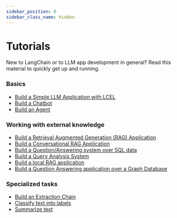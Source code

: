 ```yaml
---
sidebar_position: 0
sidebar_class_name: hidden
---
```


# Tutorials

New to LangChain or to LLM app development in general? Read this material to quickly get up and running.

### Basics

- [Build a Simple LLM Application with LCEL](/docs/tutorials/llm_chain)
- [Build a Chatbot](/docs/tutorials/chatbot)
- [Build an Agent](/docs/tutorials/agents)

### Working with external knowledge

- [Build a Retrieval Augmented Generation (RAG) Application](/docs/tutorials/rag)
- [Build a Conversational RAG Application](/docs/tutorials/qa_chat_history)
- [Build a Question/Answering system over SQL data](/docs/tutorials/sql_qa)
- [Build a Query Analysis System](/docs/tutorials/query_analysis)
- [Build a local RAG application](/docs/tutorials/local_rag)
- [Build a Question Answering application over a Graph Database](/docs/tutorials/graph)

### Specialized tasks

- [Build an Extraction Chain](/docs/tutorials/extraction)
- [Classify text into labels](/docs/tutorials/classification)
- [Summarize text](/docs/tutorials/summarization)

